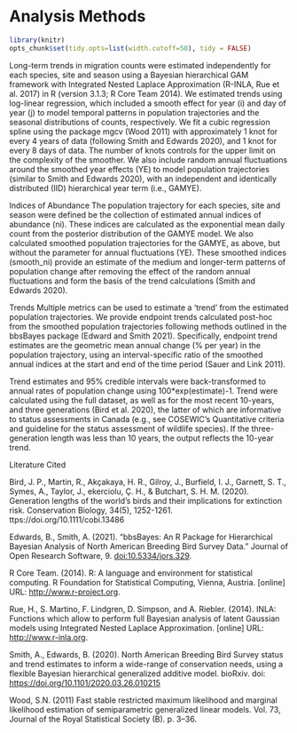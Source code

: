 # Analysis Methods


```r

library(knitr)
opts_chunk$set(tidy.opts=list(width.cutoff=50), tidy = FALSE)

```

Long-term trends in migration counts were estimated independently for each species, site and season using a Bayesian hierarchical GAM framework with Integrated Nested Laplace Approximation (R-INLA, Rue et al. 2017) in R (version 3.1.3; R Core Team 2014). We estimated trends using log-linear regression, which included a smooth effect for year (i) and day of year (j) to model temporal patterns in population trajectories and the seasonal distributions of counts, respectively. We fit a cubic regression spline using the package mgcv (Wood 2011) with approximately 1 knot for every 4 years of data (following Smith and Edwards 2020), and 1 knot for every 8 days of data. The number of knots controls for the upper limit on the complexity of the smoother. We also include random annual fluctuations around the smoothed year effects (YE) to model population trajectories (similar to Smith and Edwards 2020), with an independent and identically distributed (IID) hierarchical year term (i.e., GAMYE).

Indices of Abundance The population trajectory for each species, site and season were defined be the collection of estimated annual indices of abundance (ni). These indices are calculated as the exponential mean daily count from the posterior distribution of the GAMYE model. We also calculated smoothed population trajectories for the GAMYE, as above, but without the parameter for annual fluctuations (YE). These smoothed indices (smooth_ni) provide an estimate of the medium and longer-term patterns of population change after removing the effect of the random annual fluctuations and form the basis of the trend calculations (Smith and Edwards 2020).

Trends Multiple metrics can be used to estimate a 'trend' from the estimated population trajectories. We provide endpoint trends calculated post-hoc from the smoothed population trajectories following methods outlined in the bbsBayes package (Edward and Smith 2021). Specifically, endpoint trend estimates are the geometric mean annual change (% per year) in the population trajectory, using an interval-specific ratio of the smoothed annual indices at the start and end of the time period (Sauer and Link 2011). 

Trend estimates and 95% credible intervals were back-transformed to annual rates of population change using 100\*exp(estimate)-1. Trend were calculated using the full dataset, as well as for the most recent 10-years, and three generations (Bird et al. 2020), the latter of which are informative to status assessments in Canada (e.g., see COSEWIC's Quantitative criteria and guideline for the status assessment of wildlife species). If the three-generation length was less than 10 years, the output reflects the 10-year trend.

Literature Cited

Bird, J. P., Martin, R., Akçakaya, H. R., Gilroy, J., Burfield, I. J., Garnett, S. T., Symes, A., Taylor, J., ekerciolu, Ç. H., & Butchart, S. H. M. (2020). Generation lengths of the world's birds and their implications for extinction risk. Conservation Biology, 34(5), 1252-1261. ttps://doi.org/10.1111/cobi.13486

Edwards, B., Smith, A. (2021). "bbsBayes: An R Package for Hierarchical Bayesian Analysis of North American Breeding Bird Survey Data." Journal of Open Research Software, 9. <doi:10.5334/jors.329>.

R Core Team. (2014). R: A language and environment for statistical computing. R Foundation for Statistical Computing, Vienna, Austria. [online] URL: <http://www.r-project.org>.

Rue, H., S. Martino, F. Lindgren, D. Simpson, and A. Riebler. (2014). INLA: Functions which allow to perform full Bayesian analysis of latent Gaussian models using Integrated Nested Laplace Approximation. [online] URL: <http://www.r-inla.org>.

Smith, A., Edwards, B. (2020). North American Breeding Bird Survey status and trend estimates to inform a wide-range of conservation needs, using a flexible Bayesian hierarchical generalized additive model. bioRxiv. doi: <https://doi.org/10.1101/2020.03.26.010215>

Wood, S.N. (2011) Fast stable restricted maximum likelihood and marginal likelihood estimation of semiparametric generalized linear models. Vol. 73, Journal of the Royal Statistical Society (B). p. 3--36.  


